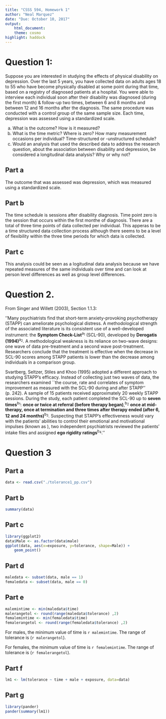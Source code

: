 ```yaml
---
title: "CSSS 594, Homework 1"
author: "Neal Marquez"
date: "Due: October 10, 2017"
output:
    html_document:
    theme: cosmo
highlight: haddock
---
```


# Question 1: 

Suppose you are interested in studying the effects of physical disability on
depression. Over the last 5 years, you have collected data on adults ages 18 to
55 who have become physically disabled at some point during that time, based on 
a registry of diagnosed patients at a hospital. You were able to interview each
individual soon after their disability was diagnosed (during the first month) &
follow-up two times, between 6 and 8 months and between 12 and 16 months after
the diagnosis. The same procedure was conducted with a control group of the same
sample size. Each time, depression was assessed using a standardized scale.

 a. What is the outcome? How is it measured?
 b. What is the time metric? Where is zero? How many measurement occasions
    per individual? Time-structured or -unstructured schedule?
 c. Would an analysis that used the described data to address the research 
    question, about the association between disability and depression, be 
    considered a longitudinal data analysis? Why or why not?
    
## Part a

The outcome that was assessed was depression, which was measured using a 
standardized scale.

## Part b

The time schedule is sessions after disability diagnosis. Time point zero is the
session that occurs within the first monthe of diagnosis. There are a total of
three time points of data collected per individual. This apperas to be a time
structured data collection process although there seems to be a level of
flexibility within the three time periods for which data is collected.

## Part c

This analysis could be seen as a logitudinal data analysis because we have
repeated measures of the same individuals over time and can look at person level
differences as well as group level differences.


# Question 2.

From Singer and Willett (2003), Section 1.1.3:

''Many psychiatrists find that short-term anxiety-provoking psychotherapy (STAPP) can ameliorate psychological distress. A methodological strength of the associated literature is its consistent use of a well-developed instrument: the __Symptom Check-List__<sup>a<sub>1</sub></sup> (SCL-90), developed by __Derogatis (1994)__<sup>a<sub>2</sub></sup>. A methodological weakness is its reliance on two-wave designs: one wave of data pre-treatment and a second wave post-treatment. Researchers conclude that the treatment is effective when the decrease in SCL-90 scores among STAPP patients is lower than the decrease among individuals in a comparison group.

Svartberg, Seltzer, Stiles and Khoo (1995) adopted a different approach to studying STAPP's efficacy. Instead of collecting just two waves of data, the researchers examined ``the course, rate and correlates of symptom improvement as measured with the SCL-90 during and after STAPP'' (p. 242). A sample of 15 patients received approximately 20 weekly STAPP sessions. During the study, each patient completed the SCL-90 up to __seven times__<sup>b<sub>1</sub></sup>: __once or twice at referral (before therapy began)__,<sup>b<sub>2</sub></sup> __once at mid-therapy, once at termination and three times after therapy ended (after 6, 12 and 24 months)__<sup>b<sub>3</sub></sup>. Suspecting that STAPP's effectiveness would vary with the patients' abilities to control their emotional and motivational impulses (known as \emph{ego rigidity}), two independent psychiatrists reviewed the patients' intake files and assigned  __ego rigidity ratings__<sup>b<sub>4</sub></sup>.''

# Question 3
## Part a

```r
data <- read.csv("./tolerance1_pp.csv")
```

## Part b

```r
summary(data)
```

## Part c

```r
library(ggplot2)
data$Male <- as.factor(data$male)
ggplot(data, aes(x=exposure, y=tolerance, shape=Male)) + 
    geom_point()
```

## Part d

```r
maledata <- subset(data, male == 1)
femaledata <- subset(data, male == 0)
```

## Part e

```r
malemintime <- min(maledata$time)
malerangetol <- round(range(maledata$tolerance) ,2)
femalemintime <- min(femaledata$time)
femalerangetol <- round(range(femaledata$tolerance) ,2)
```

For males, the minimum value of time is `r malemintime`. The range of tolerance is (`r malerangetol`).

For females, the minimum value of time is `r femalemintime`. The range of tolerance is (`r femalerangetol`).

## Part f

```r
lm1 <- lm(tolerance ~ time + male + exposure, data=data)
```

## Part g

```r
library(pander)
pander(summary(lm1))
```
